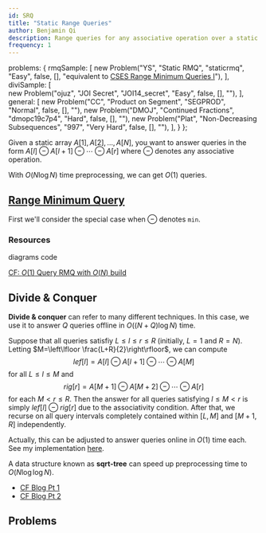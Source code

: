 ```yaml
---
id: SRQ
title: "Static Range Queries"
author: Benjamin Qi
description: Range queries for any associative operation over a static array.
frequency: 1
---
```


  problems: {
    rmqSample: [
      new Problem("YS", "Static RMQ", "staticrmq", "Easy", false, [], "equivalent to [CSES Range Minimum Queries I](https://cses.fi/problemset/task/1647)"),
    ],
    diviSample: [      
      new Problem("ojuz", "JOI Secret", "JOI14_secret", "Easy", false, [], ""),
    ],
    general: [
      new Problem("CC", "Product on Segment", "SEGPROD", "Normal", false, [], ""),
      new Problem("DMOJ", "Continued Fractions", "dmopc19c7p4", "Hard", false, [], ""),
      new Problem("Plat", "Non-Decreasing Subsequences", "997", "Very Hard", false, [], ""),
    ],
  }
};

Given a static array $A[1],A[2],\ldots,A[N]$, you want to answer queries in the form $A[l]\ominus A[l+1]\ominus \cdots \ominus A[r]$ where $\ominus$ denotes any associative operation.

With $O(N\log N)$ time preprocessing, we can get $O(1)$ queries.

## [Range Minimum Query](https://en.wikipedia.org/wiki/Range_minimum_query)

First we'll consider the special case when $\ominus$ denotes `min`. 

<problems-list problems={metadata.problems.rmqSample} />

### Resources

<resources>
  <resource source="CPH" title="9.1 - Minimum Queries" starred>diagrams</resource>
  <resource source="PAPS" title="11.2.2 - Sparse Tables" starred>code</resource>
  <resource source="cp-algo" title="RMQ" url="sequences/rmq.html"></resource>
  <resource source="cp-algo" title="Sparse Table" url="data_structures/sparse-table.html"></resource>
</resources>

<optional-content title="Faster Preprocessing">

[CF: $O(1)$ Query RMQ with $O(N)$ build](https://codeforces.com/blog/entry/78931)
 
</optional-content>

## Divide & Conquer

<problems-list problems={metadata.problems.diviSample} />

**Divide & conquer** can refer to many different techniques. In this case, we use it to answer $Q$ queries offline in $O((N+Q)\log N)$ time. 

Suppose that all queries satisfiy $L\le l\le r\le R$ (initially, $L=1$ and $R=N$). Letting $M=\left\lfloor \frac{L+R}{2}\right\rfloor$, we can compute 
$$
lef[l]=A[l]\ominus A[l+1]\ominus \cdots \ominus A[M]
$$ 
for all $L\le l\le M$ and 
$$
rig[r]=A[M+1]\ominus A[M+2] \ominus \cdots\ominus A[r]
$$ 
for each $M< r\le R$. Then the answer for all queries satisfying $l\le M< r$ is simply $lef[l]\ominus rig[r]$ due to the associativity condition. After that, we recurse on all query intervals completely contained within $[L,M]$ and $[M+1,R]$ independently.

Actually, this can be adjusted to answer queries online in $O(1)$ time each. See my implementation [here](https://github.com/bqi343/USACO/blob/master/Implementations/content/data-structures/Static%20Range%20Queries%20(9.1)/RangeQuery.h).

<optional-content title="Faster Preprocessing">

A data structure known as **sqrt-tree** can speed up preprocessing time to $O(N\log \log N)$.

 - [CF Blog Pt 1](http://codeforces.com/blog/entry/57046)
 - [CF Blog Pt 2](http://codeforces.com/blog/entry/59092)

</optional-content>

## Problems

<problems-list problems={metadata.problems.general} />